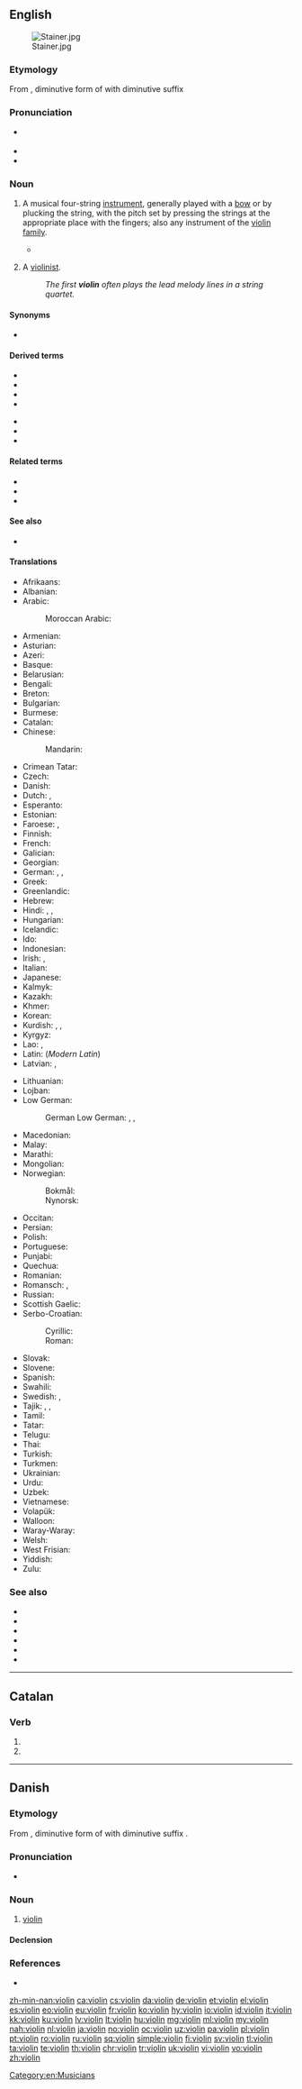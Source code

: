 {{also|Violin|violín}}
==English==
{{wikipedia}}
[[Image:Stainer.jpg|thumb]]

===Etymology===
From {{etyl|it|en}} {{m|it|violino}}, diminutive form of {{m|it|viola}} with diminutive suffix {{m|it|-ino}}

===Pronunciation===
* {{a|US}} {{IPA|/ˌvaɪəˈlɪn/|[ˌvaɪ̯ɪ̈ˈlɪn]|lang=en}}
* {{audio|en-us-violin.ogg|Audio (US)|lang=en}}
* {{rhymes|ɪn|lang=en}}

===Noun===
{{en-noun}}

# {{lb|en|musical instrument}} A musical four-string [[instrument]], generally played with a [[bow]] or by plucking the string, with the pitch set by pressing the strings at the appropriate place with the fingers; also any instrument of the [https://en.wikipedia.org/wiki/Violin_family violin family].
#* {{RQ:Wodehouse Offing|XX|She was looking more like Sherlock Holmes than ever. Slap a dressing-gown on her and give her a '''violin''', and she could have walked straight into Baker Street and no questions asked.}}
# {{lb|en|music}} A [[violinist]].
#: ''The first '''violin''' often plays the lead melody lines in a string quartet.''

====Synonyms====
* {{l|en|fiddle}}

====Derived terms====
{{der-top}}
* {{l|en|bass violin}}
* {{l|en|electric violin}}
* {{l|en|first violin}}
* {{l|en|kit violin}}
{{der-mid}}
* {{l|en|nail violin}}
* {{l|en|second violin}}
* {{l|en|violinist}}
{{der-bottom}}

====Related terms====
* {{l|en|viol}}
* {{l|en|viola}}
* {{l|en|violoncello}}

====See also====
* {{l|en|second fiddle}}

====Translations====
{{trans-top|string instrument}}
* Afrikaans: {{t|af|viool}}
* Albanian: {{t|sq|violina|f}}
* Arabic: {{t+|ar|كَمَان|m}}
*: Moroccan Arabic: {{t|ary|كمانجة|f|tr=kəmænja}}
* Armenian: {{t+|hy|ջութակ}}
* Asturian: {{t|ast|violín|m}}
* Azeri: {{t+|az|skripka}}
* Basque: {{t|eu|biolin}}
* Belarusian: {{t|be|скры́пка|f|sc=Cyrl}}
* Bengali: {{t|bn|বেহালা|sc=Beng}}
* Breton: {{t|br|violoñs|m}}
* Bulgarian: {{t+|bg|цигу́лка|f|sc=Cyrl}}
* Burmese: {{t+|my|တယော|sc=Mymr}}
* Catalan: {{t+|ca|violí|m}}
* Chinese:
*: Mandarin: {{t+|cmn|小提琴|tr=xiǎotíqín|sc=Hani}}
* Crimean Tatar: {{t|crh|kemane}}
* Czech: {{t+|cs|housle|f-p}}
* Danish: {{t+|da|violin|c}}
* Dutch: {{t+|nl|viool}}, {{t+|nl|vedel|f}}
* Esperanto: {{t|eo|violono}}
* Estonian: {{t+|et|viiul}}
* Faroese: {{t|fo|violin|f}}, {{t|fo|fiól|f}}
* Finnish: {{t+|fi|viulu}}
* French: {{t+|fr|violon|m}}
* Galician: {{t+|gl|violín|m}}
* Georgian: {{t|ka|ვიოლინო}}
* German: {{t+|de|Geige|f}} {{i|normal}}, {{t+|de|Violine|f}} {{i|technical, solemn}}, {{t+|de|Fiedel|f}} {{i|informal}}
* Greek: {{t+|el|βιολί|n}}
* Greenlandic: {{t|kl|agiaq}}
* Hebrew: {{t+|he|כינור|m|alt=כִּנּוֹר / כינור|tr=kinór}}
* Hindi: {{t|hi|वायलिन|sc=Deva}}, {{t+|hi|बेला|sc=Deva}}, {{t+|hi|सारंगी|sc=Deva}}
* Hungarian: {{t+|hu|hegedű}}
* Icelandic: {{t+|is|fiðla|f}}
* Ido: {{t+|io|violino}}
* Indonesian: {{t+|id|biola}}
* Irish: {{t|ga|veidhlín|m}}, {{t|ga|veidheal|f}}
* Italian: {{t+|it|violino|m}}
* Japanese: {{t+|ja|バイオリン|tr=baiorin}}
* Kalmyk: {{t|xal|хур}}
* Kazakh: {{t|kk|скрипка|sc=Cyrl}}
* Khmer: {{t|km|វីយោឡុង|tr=viiyouloŋ|sc=Khmr}}
* Korean: {{t+|ko|바이올린|sc=Hang}}
* Kurdish: {{t+|ku|keman|f}}, {{t+|ku|kemançe|f}}, {{t+|ku|viyolîn|f}}
* Kyrgyz: {{t+|ky|скрипка|sc=Cyrl}}
* Lao: {{t|lo|ຊຶງ|sc=Laoo}}, {{t|lo|ຊຸງ|sc=Laoo}}
* Latin: (''Modern Latin'') {{t|la|violinum}}
* Latvian: {{t|lv|vijole}}, {{t|lv|smuika|f}} {{qualifier|outdated}}
{{trans-mid}}
* Lithuanian: {{t|lt|smuikas}}
* Lojban: {{t|jbo|jgitrviolino}}
* Low German:
*: German Low German: {{t|nds-de|Vigelien|f}}, {{t|nds-de|Fiedel|f}} {{qualifier|popular}}, {{t|nds-de|Fiddel|f}} {{qualifier|popular}}
* Macedonian: {{t|mk|виолина|f|tr=violína}}
* Malay: {{t|ms|biola}}
* Marathi: {{t|mr|वायोलिन|f|sc=Deva}}
* Mongolian: {{t|mn|хийл хөгжим|sc=Cyrl}}
* Norwegian:
*: Bokmål: {{t+|nb|fiolin|m}}
*: Nynorsk: {{t|nn|fiolin|m}}
* Occitan: {{t+|oc|violon|m}}
* Persian: {{t+|fa|ویولن|tr=viyolon|sc=fa-Arab}}
* Polish: {{t+|pl|skrzypce|p}}
* Portuguese: {{t+|pt|violino|m}}
* Punjabi: {{t+|pa|ਵਾਇਲਿਨ|f|tr=vā'ilina|sc=Guru}}
* Quechua: {{t|qu|wiyulin}}
* Romanian: {{t+|ro|vioară|f}}
* Romansch: {{t|rm|gìa|f}}, {{t|rm|violina|f}}
* Russian: {{t+|ru|скри́пка|f}}
* Scottish Gaelic: {{t|gd|fidheall|f}}
* Serbo-Croatian:
*: Cyrillic: {{t|sh|виолина|f}}
*: Roman: {{t+|sh|violina|f}}
* Slovak: {{t|sk|husle|f-p}}
* Slovene: {{t+|sl|violina|f}}
* Spanish: {{t+|es|violín|m}}
* Swahili: {{t|sw|fidla}}
* Swedish: {{t+|sv|fiol|c}}, {{t+|sv|violin|c}}
* Tajik: {{t|tg|скрипка|sc=Cyrl}}, {{t|tg|ғиҷҷак|sc=Cyrl}}, {{t|tg|камонча|sc=Cyrl}}
* Tamil: {{t+|ta|வயலின்|sc=Taml}}
* Tatar: {{t|tt|скрипка|sc=Cyrl}}
* Telugu: {{t+|te|వయోలిన్|sc=Telu}}
* Thai: {{t+|th|ไวโอลิน|sc=Thai}}
* Turkish: {{t+|tr|keman}}
* Turkmen: {{t|tk|skripka}}
* Ukrainian: {{t+|uk|скри́пка|f|sc=Cyrl}}
* Urdu: {{t|ur|سارنگی|m|tr=sarangi}}
* Uzbek: {{t+|uz|skripka}}
* Vietnamese: {{t|vi|vĩ cầm}}
* Volapük: {{t+|vo|viäl}}
* Walloon: {{t+|wa|violon|m}}
* Waray-Waray: {{t|war|biyolin}}
* Welsh: {{t|cy|feiolin|f}}
* West Frisian: {{t|fy|fioele}}
* Yiddish: {{t|yi|פֿידל|m}}
* Zulu: {{t|zu|ivayolini}}
{{trans-bottom}}

===See also===
* {{l|en|bass viol}}
* {{l|en|cello}}
* {{l|en|double bass}}
* {{l|en|viola}}
* {{l|en|first violinist}}
* {{l|en|second violinist}}

[[Category:en:Musicians]]

----

==Catalan==

===Verb===
{{head|ca|verb form}}

# {{ca-verb form of|p=3|n=pl|t=pres|m=sub|violar}}
# {{ca-verb form of|p=3|n=pl|m=impr|violar}}

----

==Danish==

===Etymology===
From {{etyl|it|da}} {{m|it|violino}}, diminutive form of {{m|it|viola}} with diminutive suffix {{m|it|-ino}}.

===Pronunciation===
* {{IPA|/violiːn/|[vioˈliːˀn]|lang=da}}

===Noun===
{{da-noun|en|er}}

# [[violin#English|violin]]

====Declension====
{{da-noun-infl|en|er}}

===References===
* {{R:Den Danske Ordbog}}

[[zh-min-nan:violin]]
[[ca:violin]]
[[cs:violin]]
[[da:violin]]
[[de:violin]]
[[et:violin]]
[[el:violin]]
[[es:violin]]
[[eo:violin]]
[[eu:violin]]
[[fr:violin]]
[[ko:violin]]
[[hy:violin]]
[[io:violin]]
[[id:violin]]
[[it:violin]]
[[kk:violin]]
[[ku:violin]]
[[lv:violin]]
[[lt:violin]]
[[hu:violin]]
[[mg:violin]]
[[ml:violin]]
[[my:violin]]
[[nah:violin]]
[[nl:violin]]
[[ja:violin]]
[[no:violin]]
[[oc:violin]]
[[uz:violin]]
[[pa:violin]]
[[pl:violin]]
[[pt:violin]]
[[ro:violin]]
[[ru:violin]]
[[sq:violin]]
[[simple:violin]]
[[fi:violin]]
[[sv:violin]]
[[tl:violin]]
[[ta:violin]]
[[te:violin]]
[[th:violin]]
[[chr:violin]]
[[tr:violin]]
[[uk:violin]]
[[vi:violin]]
[[vo:violin]]
[[zh:violin]]
